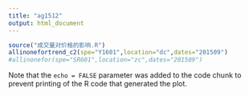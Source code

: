 ```yaml
---
title: "ag1512"
output: html_document
---
```


```r
source("成交量对价格的影响.R")
allinonefortrend_c2(spe="Y1601",location="dc",dates="201509")
#allinonefor(spe="SR601",location="zc",dates="201509")
```

Note that the `echo = FALSE` parameter was added to the code chunk to prevent printing of the R code that generated the plot.
